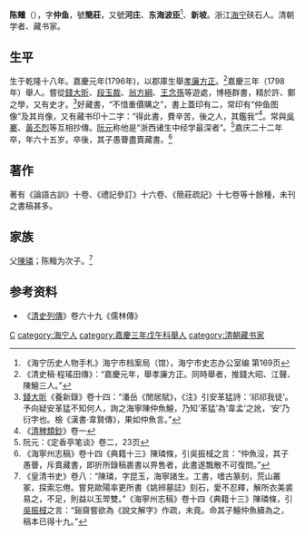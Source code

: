 {{Otheruses|other=名为东海波臣的其他人物|东海波臣}}

'''陈鳣'''（{{bd|1753年||1817年||C}}），字'''仲鱼'''，號'''簡莊'''，又號'''河庄'''、'''东海波臣'''<ref>《海宁历史人物手札》海宁市档案局（馆），海宁市史志办公室编 第169页</ref>、'''新坡'''。浙江[[海宁|海宁]]硖石人。清朝学者、藏书家。

== 生平 ==
生于乾隆十八年。嘉慶元年(1796年)，以郡庫生舉[[孝廉|孝廉方正]]。<ref>《清史稿·程瑤田傳》：“嘉慶元年，舉孝廉方正。同時舉者，推錢大昭、江聲、陳鱣三人。”</ref>嘉慶三年（1798年）舉人。嘗從[[錢大昕|錢大昕]]、[[段玉裁|段玉裁]]、[[翁方綱|翁方綱]]、[[王念孫|王念孫]]等遊處，博極群書，精於許、鄭之學，又有史才。<ref>[[錢大昕|錢大昕]]《養新錄》卷十四：“潘岳《閒居賦》，《注》引安革猛詩：‘祁祁我徒’。予向疑安革猛不知何人，詢之海寧陳仲魚鱣，乃知‘革猛’為‘韋孟’之訛，‘安’乃衍字也。檢《漢書·韋賢傳》，果如仲魚言。”</ref>好藏書，“不惜重價購之”，書上蓋印有二，常印有“仲鱼图像”及其肖像，又有藏书印十二字：“得此書，費辛苦，後之人，其鑑我”<ref>《[[清稗類鈔|清稗類鈔]]》卷一</ref>。常與[[吳騫|吳騫]]、[[黃丕烈|黃丕烈]]等互相抄傳。[[阮元|阮元]]称他是“浙西诸生中经学最深者”。<ref>阮元：《定香亭笔谈》卷二，23页</ref>嘉庆二十二年卒，年六十五岁。卒後，其子愚瞢盡賣藏書。<ref>《海寧州志稿》卷十四《典籍十三》陳璘條，引吳振棫之言：“仲魚沒，其子愚瞢，斥賣藏書，即折所錄稿裹書以畀售者，此書遂飄散不可復問。”</ref>

== 著作 ==
著有《論語古訓》十卷、《禮記參訂》十六卷、《簡莊疏記》十七卷等十餘種，未刊之書稿甚多。

== 家族 ==
父[[陳璘|陳璘]]；陈鳣为次子。<ref>《皇清书史》卷八：“陳璘，字昆玉，海寧諸生。工書，嗜古篆刻，荒山叢冢，探索忘倦。嘗見歐陽率更所書《姚辨墓誌》刻石，愛不忍釋，解所衣美裘易之，不足，則益以玉斝雙。”《海寧州志稿》卷十四《典籍十三》陳璘條，引[[吳振棫|吳振棫]]之言：“谿齋嘗欲為《說文解字》作疏，未竟。命其子鱣仲魚續為之，稿本已得十九。”</ref>

== 参考资料 ==
{{reflist}}
* 《[[清史列傳|清史列傳]]》卷六十九《儒林傳》

{{海寧陳氏}}

{{Authority control}}

{{DEFAULTSORT:}}
[[category:陳姓|C]]
[[category:海宁人|category:海宁人]]
[[category:嘉慶三年戊午科舉人|category:嘉慶三年戊午科舉人]]
[[category:清朝藏书家|category:清朝藏书家]]